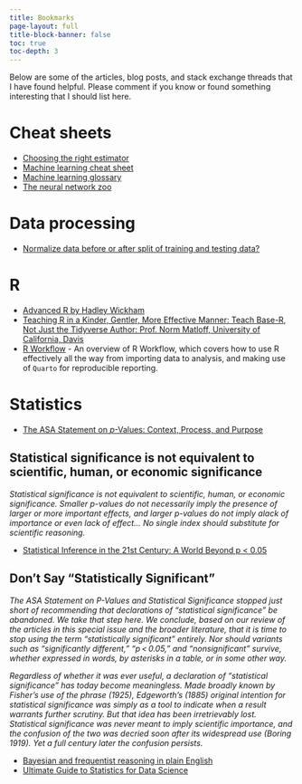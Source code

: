 ```yaml
---
title: Bookmarks
page-layout: full
title-block-banner: false
toc: true
toc-depth: 3
---
```


Below are some of the articles, blog posts, and stack exchange threads that I have found helpful. Please comment if you know or found something interesting that I should list here.

# Cheat sheets

-   [Choosing the right estimator](https://scikit-learn.org/stable/tutorial/machine_learning_map/index.html)
-   [Machine learning cheat sheet](https://github.com/rohitfarmer/machine-learning-cheat-sheet/raw/master/machine-learning-cheat-sheet.pdf)
-   [Machine learning glossary](https://ml-cheatsheet.readthedocs.io/en/latest/index.html)
-   [The neural network zoo](https://www.asimovinstitute.org/neural-network-zoo/)

# Data processing

-   [Normalize data before or after split of training and testing data?](https://stackoverflow.com/questions/49444262/normalize-data-before-or-after-split-of-training-and-testing-data)

# R

-   [Advanced R by Hadley Wickham](http://adv-r.had.co.nz/)
-   [Teaching R in a Kinder, Gentler, More Effective Manner: Teach Base-R, Not Just the Tidyverse Author: Prof. Norm Matloff, University of California, Davis](https://github.com/matloff/TidyverseSkeptic)
-   [R Workflow](https://www.fharrell.com/post/rflow/) - An overview of R Workflow, which covers how to use R effectively all the way from importing data to analysis, and making use of `Quarto` for reproducible reporting.

# Statistics

-   [The ASA Statement on *p*-Values: Context, Process, and Purpose](https://doi.org/10.1080/00031305.2016.1154108)

::: {.callout-note appearance="minimal" icon="false" collapse="true"}
## Statistical significance is not equivalent to scientific, human, or economic significance

*Statistical significance is not equivalent to scientific, human, or economic significance. Smaller p-values do not necessarily imply the presence of larger or more important effects, and larger p-values do not imply alack of importance or even lack of effect... No single index should substitute for scientific reasoning.*
:::

-   [Statistical Inference in the 21st Century: A World Beyond p \< 0.05](https://www.tandfonline.com/toc/utas20/73/sup1)

::: {.callout-note appearance="minimal" icon="false" collapse="\"true"}
## Don't Say "Statistically Significant"

*The ASA Statement on P-Values and Statistical Significance stopped just short of recommending that declarations of "statistical significance" be abandoned. We take that step here. We conclude, based on our review of the articles in this special issue and the broader literature, that it is time to stop using the term "statistically significant" entirely. Nor should variants such as "significantly different," "p \< 0.05," and "nonsignificant" survive, whether expressed in words, by asterisks in a table, or in some other way.*

*Regardless of whether it was ever useful, a declaration of "statistical significance" has today become meaningless. Made broadly known by Fisher's use of the phrase (1925), Edgeworth's (1885) original intention for statistical significance was simply as a tool to indicate when a result warrants further scrutiny. But that idea has been irretrievably lost. Statistical significance was never meant to imply scientific importance, and the confusion of the two was decried soon after its widespread use (Boring 1919). Yet a full century later the confusion persists.*
:::

-   [Bayesian and frequentist reasoning in plain English](https://stats.stackexchange.com/questions/22/bayesian-and-frequentist-reasoning-in-plain-english)
-   [Ultimate Guide to Statistics for Data Science](https://towardsdatascience.com/ultimate-guide-to-statistics-for-data-science-a3d8f1fd69a7)
